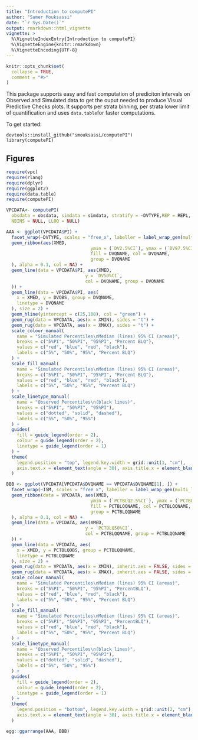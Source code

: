 ```yaml
---
title: "Introduction to computePI"
author: "Samer Mouksassi"
date: "`r Sys.Date()`"
output: rmarkdown::html_vignette
vignette: >
  %\VignetteIndexEntry{Introduction to computePI}
  %\VignetteEngine{knitr::rmarkdown}
  %\VignetteEncoding{UTF-8}
---
```


```r
knitr::opts_chunk$set(
  collapse = TRUE,
  comment = "#>"
)
```

This package supports easy and fast computation of prediciton intervals on Observed and Simulated data to get the ouput needed to produce Visual Predictive Checks plots. It supports per strata binning, per strata lower limit of quantification and uses `data.table`for faster computations.

To get started:
```
devtools::install_github("smouksassi/computePI")
library(computePI)
```

## Figures



```r
require(vpc)
require(rlang)
require(dplyr)
require(ggplot2)
require(data.table)
require(computePI)

VPCDATA<- computePI(
  obsdata = obsdata, simdata = simdata, stratify = ~DVTYPE,REP = REPL,
  NBINS = NULL, LLOQ = NULL)

AAA <- ggplot(VPCDATA$PI) +
  facet_wrap(~DVTYPE, scales = "free_x", labeller = label_wrap_gen(multi_line = FALSE), ncol = 2) +
  geom_ribbon(aes(XMED,
                                ymin = (`DV2.5%CI`), ymax = (`DV97.5%CI`),
                                fill = DVQNAME, col = DVQNAME,
                                group = DVQNAME
  ), alpha = 0.1, col = NA) +
  geom_line(data = VPCDATA$PI, aes(XMED,
                              y = `DV50%CI`,
                              col = DVQNAME, group = DVQNAME
  )) +
  geom_line(data = VPCDATA$PI, aes(
    x = XMED, y = DVOBS, group = DVQNAME,
    linetype = DVQNAME
  ), size = 2) +
  geom_hline(yintercept = c(25,100), col = "green") +
  geom_rug(data = VPCDATA, aes(x = XMIN), sides = "t") +
  geom_rug(data = VPCDATA, aes(x = XMAX), sides = "t") +
  scale_colour_manual(
    name = "Simulated Percentiles\nMedian (lines) 95% CI (areas)",
    breaks = c("5%PI", "50%PI", "95%PI", "Percent BLQ"),
    values = c("red", "blue", "red", "black"),
    labels = c("5%", "50%", "95%", "Percent BLQ")
  ) +
  scale_fill_manual(
    name = "Simulated Percentiles\nMedian (lines) 95% CI (areas)",
    breaks = c("5%PI", "50%PI", "95%PI", "Percent BLQ"),
    values = c("red", "blue", "red", "black"),
    labels = c("5%", "50%", "95%", "Percent BLQ")
  ) +
  scale_linetype_manual(
    name = "Observed Percentiles\n(black lines)",
    breaks = c("5%PI", "50%PI", "95%PI"),
    values = c("dotted", "solid", "dashed"),
    labels = c("5%", "50%", "95%")
  ) +
  guides(
    fill = guide_legend(order = 2),
    colour = guide_legend(order = 2),
    linetype = guide_legend(order = 1)
  ) +
  theme(
    legend.position = "top", legend.key.width = grid::unit(1, "cm"),
    axis.text.x = element_text(angle = 30), axis.title.x = element_blank()
  ) 

BBB <- ggplot(VPCDATA[VPCDATA$DVQNAME == VPCDATA$DVQNAME[1], ]) +
  facet_wrap(~ISM, scales = "free_x", labeller = label_wrap_gen(multi_line = FALSE), ncol = 2) +
  geom_ribbon(data = VPCDATA, aes(XMED,
                                ymin = (`PCTBLQ2.5%CI`), ymax = (`PCTBLQ97.5%CI`),
                                fill = PCTBLQQNAME, col = PCTBLQQNAME,
                                group = PCTBLQQNAME
  ), alpha = 0.1, col = NA) +
  geom_line(data = VPCDATA, aes(XMED,
                              y = `PCTBLQ50%CI`,
                              col = PCTBLQQNAME, group = PCTBLQQNAME
  )) +
  geom_line(data = VPCDATA, aes(
    x = XMED, y = PCTBLQOBS, group = PCTBLQQNAME,
    linetype = PCTBLQQNAME
  ), size = 2) +
  geom_rug(data = VPCDATA, aes(x = XMIN), inherit.aes = FALSE, sides = "t") +
  geom_rug(data = VPCDATA, aes(x = XMAX), inherit.aes = FALSE, sides = "t") +
  scale_colour_manual(
    name = "Simulated Percentiles\nMedian (lines) 95% CI (areas)",
    breaks = c("5%PI", "50%PI", "95%PI", "PercentBLQ"),
    values = c("red", "blue", "red", "black"),
    labels = c("5%", "50%", "95%", "Percent BLQ")
  ) +
  scale_fill_manual(
    name = "Simulated Percentiles\nMedian (lines) 95% CI (areas)",
    breaks = c("5%PI", "50%PI", "95%PI", "PercentBLQ"),
    values = c("red", "blue", "red", "black"),
    labels = c("5%", "50%", "95%", "Percent BLQ")
  ) +
  scale_linetype_manual(
    name = "Observed Percentiles\n(black lines)",
    breaks = c("5%PI", "50%PI", "95%PI"),
    values = c("dotted", "solid", "dashed"),
    labels = c("5%", "50%", "95%")
  ) +
  guides(
    fill = guide_legend(order = 2),
    colour = guide_legend(order = 2),
    linetype = guide_legend(order = 1)
  ) +
  theme(
    legend.position = "bottom", legend.key.width = grid::unit(2, "cm"),
    axis.text.x = element_text(angle = 30), axis.title.x = element_blank()
  )

egg::ggarrange(AAA, BBB)

```

